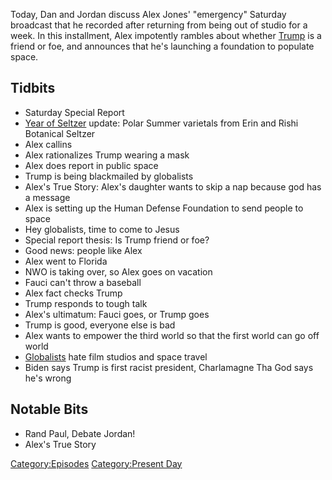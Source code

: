 {{DEFAULTSORT:
    #_EPISODE_0461:July 25, 2020
}}{{Episode
    | title           = July 25, 2020
    | caption         = Listen to this episode on [https://knowledgefight.libsyn.com/461-july-25-2020 Libsyn] [https://open.spotify.com/episode/5CKTeCH2imGcoHV99utITe Spotify], Read the [[Transcript/461: July 25, 2020|Unofficial Transcript]]
    | episodeNumber   = 461
    | length          = 01:05:36
    | airDate         = July 27, 2020
    | coverageDate    = July 25, 2020
    | episodeType     = [[:Category:Present Day|Present Day]]
    | appearance      = [[Anthony Fauci]], [[Charlamagne Tha God]]
    | beverage        = Polar summer varietals; Rishi Botanical Seltzer
    | previousEpisode = [[460: Donk's Dojo]]
    | nextEpisode     = [[462: July 26, 2020]]
}}

{{Stub}}

Today, Dan and Jordan discuss Alex Jones' "emergency" Saturday broadcast that he recorded after returning from being out of studio for a week. In this installment, Alex impotently rambles about whether [[Donald Trump|Trump]] is a friend or foe, and announces that he's launching a foundation to populate space.

==Tidbits==

*Saturday Special Report
*[[The Year of the Seltzer|Year of Seltzer]] update: Polar Summer varietals from Erin and Rishi Botanical Seltzer
*Alex callins
*Alex rationalizes Trump wearing a mask
*Alex does report in public space
*Trump is being blackmailed by globalists
*Alex's True Story: Alex's daughter wants to skip a nap because god has a message
*Alex is setting up the Human Defense Foundation to send people to space
*Hey globalists, time to come to Jesus
*Special report thesis: Is Trump friend or foe?
*Good news: people like Alex
*Alex went to Florida
*NWO is taking over, so Alex goes on vacation
*Fauci can't throw a baseball
*Alex fact checks Trump
*Trump responds to tough talk
*Alex's ultimatum: Fauci goes, or Trump goes
*Trump is good, everyone else is bad
*Alex wants to empower the third world so that the first world can go off world
*[[Globalists]] hate film studios and space travel
*Biden says Trump is first racist president, Charlamagne Tha God says he's wrong

==Notable Bits==

*Rand Paul, Debate Jordan!
*Alex's True Story

[[Category:Episodes]]
[[Category:Present Day]]
